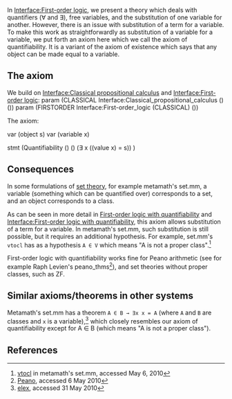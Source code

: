 {{header
 | title    = Axioms of quantifiability
 | subtitle = 
 | left     = 
 | right    = 
 | shortcut = 
 | notes    = The axiom of quantifiability asserts that any object (term) can be made equal to a variable which is subject to quantification.  It corresponds roughly to the notion that there are no [[w:proper class|proper classes]].
}}

In [[Interface:First-order logic]], we present a theory which deals with quantifiers (∀ and ∃), free variables, and the substitution of one variable for another. However, there is an issue with substitution of a term for a variable. To make this work as straightforwardly as substitution of a variable for a variable, we put forth an axiom here which we call the axiom of quantifiability. It is a variant of the axiom of existence which says that any object can be made equal to a variable.

== The axiom ==
We build on [[Interface:Classical propositional calculus]] and [[Interface:First-order logic]]:
<jh>
param (CLASSICAL Interface:Classical_propositional_calculus () ())
param (FIRSTORDER Interface:First-order_logic (CLASSICAL) ())
</jh>

The axiom:

<jh>
var (object s)
var (variable x)

stmt (Quantifiability () () (∃ x ((value x) = s)) )
</jh>

== Consequences ==
In some formulations of [[w:set theory|set theory]], for example metamath's set.mm, a variable (something which can be quantified over) corresponds to a set, and an object corresponds to a class.

As can be seen in more detail in [[First-order logic with quantifiability]] and [[Interface:First-order logic with quantifiability]], this axiom allows substitution of a term for a variable.  In metamath's set.mm, such substitution is still possible, but it requires an additional hypothesis.  For example, set.mm's <code>vtocl</code> has as a hypothesis <code>A ∈ V</code> which means "A is not a proper class".<ref>[http://us.metamath.org/mpeuni/vtocl.html vtocl] in metamath's set.mm, accessed May 6, 2010</ref>

First-order logic with quantifiability works fine for Peano arithmetic (see for example Raph Levien's peano_thms<ref>[http://levien.com/garden/ghnew/peano/ Peano], accessed 6 May 2010</ref>), and set theories without proper classes, such as ZF.

== Similar axioms/theorems in other systems ==
Metamath's set.mm has a theorem <code>A ∈ B → ∃x x = A</code> (where <code>A</code> and <code>B</code> are classes and <code>x</code> is a variable),<ref>[http://us.metamath.org/mpeuni/elex.html elex], accessed 31 May 2010</ref> which closely resembles our axiom of quantifiability except for A ∈ B (which means "A is not a proper class").

== References ==
<references/>

[[Category:Classical first-order logic|{{PAGENAME}}]]

